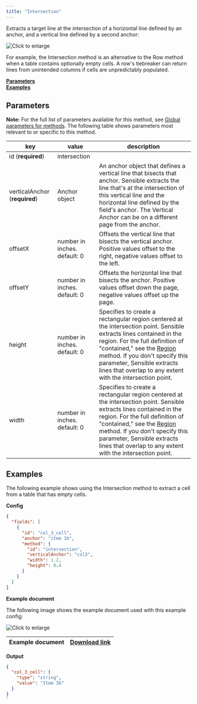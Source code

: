 ```yaml
---
title: "Intersection"
---
```


Extracts a target line at the intersection of a horizontal line defined by an anchor, and a vertical line defined by a second anchor:

![Click to enlarge](/images/intersection_1.png)

For example, the Intersection method is an alternative to the Row method when a table contains optionally empty cells. A row's tiebreaker can return lines from unintended columns if cells are unpredictably populated.

[**Parameters**](/senseml-reference/methods/intersection#parameters)  
[**Examples**](/senseml-reference/methods/intersection#examples)

## Parameters

**Note:** For the full list of parameters available for this method, see [Global parameters for methods](/senseml-reference/field-query-object/method#global-parameters-for-methods). The following table shows parameters most relevant to or specific to this method.

| key                           | value                        | description                                                                                                                                                                                                                                                                                                                       |
| ----------------------------- | ---------------------------- | --------------------------------------------------------------------------------------------------------------------------------------------------------------------------------------------------------------------------------------------------------------------------------------------------------------------------------- |
| id (**required**)             | intersection                 |                                                                                                                                                                                                                                                                                                                                   |
| verticalAnchor (**required**) | Anchor object                | An anchor object that defines a vertical line that bisects that anchor. Sensible extracts the line that's at the intersection of this vertical line and the horizontal line defined by the field's anchor. The Vertical Anchor can be on a different page from the anchor.                                                        |
| offsetX                       | number in inches. default: 0 | Offsets the vertical line that bisects the vertical anchor. Positive values offset to the right, negative values offset to the left.                                                                                                                                                                                              |
| offsetY                       | number in inches. default: 0 | Offsets the horizontal line that bisects the anchor. Positive values offset down the page, negative values offset up the page.                                                                                                                                                                                                    |
| height                        | number in inches. default: 0 | Specifies to create a rectangular region centered at the intersection point. Sensible extracts lines contained in the region. For the full definition of "contained," see the [Region](/senseml-reference/methods/region) method. If you don't specify this parameter, Sensible extracts lines that overlap to any extent with the intersection point. |
| width                         | number in inches. default: 0 | Specifies to create a rectangular region centered at the intersection point. Sensible extracts lines contained in the region. For the full definition of "contained," see the [Region](/senseml-reference/methods/region) method. If you don't specify this parameter, Sensible extracts lines that overlap to any extent with the intersection point. |

## Examples

The following example shows using the Intersection method to extract a cell from a table that has empty cells.

**Config**

```JSON JSON 
{
  "fields": [
    {
      "id": "col_3_cell",
      "anchor": "item 1b",
      "method": {
        "id": "intersection",
        "verticalAnchor": "col3",
        "width": 1.2,
        "height": 0.4
      }
    }
  ]
}
```
**Example document**

The following image shows the example document used with this example config:

![Click to enlarge](/images/intersection_2.png)

| Example document | [Download link](https://raw.githubusercontent.com/sensible-hq/sensible-docs/main/readme-sync/assets/v0/pdfs/intersection.pdf) |
| ---------------- | ----------------------------------------------------------------------------------------------------------------------------- |

**Output**

```JSON JSON 
{
  "col_3_cell": {
    "type": "string",
    "value": "Item 3b"
  }
}
`